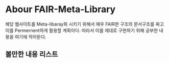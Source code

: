 # Abour FAIR-Meta-Library


해당 웹사이트를 Meta-libaray화 시키기 위해서 매우 FAIR한 구조의 문서구조를 짜고 이를 Permernent하게 활용할 계획이다. 따라서 이를 제대로 구현하기 위해 공부한 내용을 여기에 적어둔다.

## 볼만한 내용 리스트